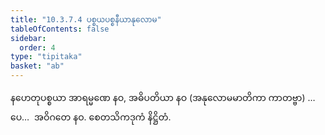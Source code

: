 ```yaml
---
title: "10.3.7.4 ပစ္စယပစ္စနီယာနုလောမ"
tableOfContents: false
sidebar:
  order: 4
type: "tipitaka"
basket: "ab"
---
```



<DynamicBreadcrumb />

<Division number="143">

<Paragraph number="2668">
နဟေတုပစ္စယာ အာရမ္မဏေ နဝ, အဓိပတိယာ နဝ (အနုလောမမာတိကာ ကာတဗ္ဗာ) …ပေ…  အဝိဂတေ နဝ.

</Paragraph>
</Division>

<Paragraph number="2669" type="center">
စေတသိကဒုကံ နိဋ္ဌိတံ.
</Paragraph>